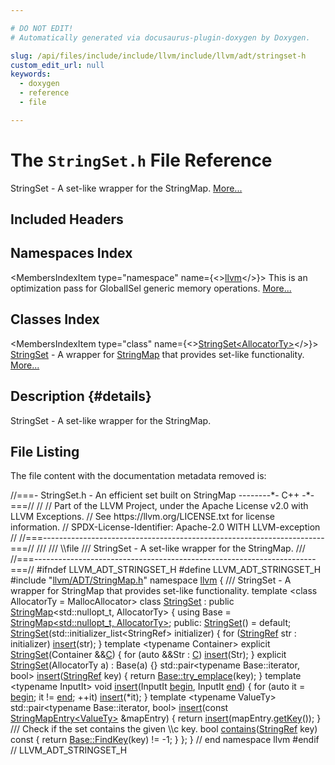 ```yaml
---

# DO NOT EDIT!
# Automatically generated via docusaurus-plugin-doxygen by Doxygen.

slug: /api/files/include/include/llvm/include/llvm/adt/stringset-h
custom_edit_url: null
keywords:
  - doxygen
  - reference
  - file

---
```





# The `StringSet.h` File Reference

<DoxygenPage pluginConfig={pluginConfig}>

StringSet - A set-like wrapper for the StringMap. <a href="#details">More...</a>

## Included Headers

<IncludesList>
<IncludesListItem
  filePath="llvm/ADT/StringMap.h"
  permalink="/docs/api/files/include/include/llvm/include/llvm/adt/stringmap-h"
  isLocal="true" />
</IncludesList>

## Namespaces Index

<MembersIndex>

<MembersIndexItem
  type="namespace"
  name={<><a href="/docs/api/namespaces/llvm">llvm</a></>}>
This is an optimization pass for GlobalISel generic memory operations. <a href="/docs/api/namespaces/llvm/#details">More...</a>
</MembersIndexItem>

</MembersIndex>

## Classes Index

<MembersIndex>

<MembersIndexItem
  type="class"
  name={<><a href="/docs/api/classes/llvm/stringset">StringSet&lt;AllocatorTy&gt;</a></>}>
<a href="/docs/api/classes/llvm/stringset">StringSet</a> - A wrapper for <a href="/docs/api/classes/llvm/stringmap">StringMap</a> that provides set-like functionality. <a href="/docs/api/classes/llvm/stringset/#details">More...</a>
</MembersIndexItem>

</MembersIndex>

## Description {#details}

StringSet - A set-like wrapper for the StringMap.

## File Listing

The file content with the documentation metadata removed is:

<ProgramListing>

<Link id="l00001" /><CodeLine lineNumber="1"><Highlight kind="comment">//===- StringSet.h - An efficient set built on StringMap --------&#42;- C++ -&#42;-===//</Highlight><Highlight kind="normal"></Highlight></CodeLine>
<Link id="l00002" /><CodeLine lineNumber="2"><Highlight kind="normal"></Highlight><Highlight kind="comment">//</Highlight><Highlight kind="normal"></Highlight></CodeLine>
<Link id="l00003" /><CodeLine lineNumber="3"><Highlight kind="normal"></Highlight><Highlight kind="comment">// Part of the LLVM Project, under the Apache License v2.0 with LLVM Exceptions.</Highlight><Highlight kind="normal"></Highlight></CodeLine>
<Link id="l00004" /><CodeLine lineNumber="4"><Highlight kind="normal"></Highlight><Highlight kind="comment">// See https://llvm.org/LICENSE.txt for license information.</Highlight><Highlight kind="normal"></Highlight></CodeLine>
<Link id="l00005" /><CodeLine lineNumber="5"><Highlight kind="normal"></Highlight><Highlight kind="comment">// SPDX-License-Identifier: Apache-2.0 WITH LLVM-exception</Highlight><Highlight kind="normal"></Highlight></CodeLine>
<Link id="l00006" /><CodeLine lineNumber="6"><Highlight kind="normal"></Highlight><Highlight kind="comment">//</Highlight><Highlight kind="normal"></Highlight></CodeLine>
<Link id="l00007" /><CodeLine lineNumber="7"><Highlight kind="normal"></Highlight><Highlight kind="comment">//===----------------------------------------------------------------------===//</Highlight><Highlight kind="comment"></Highlight></CodeLine>
<Link id="l00008" /><CodeLine lineNumber="8"><Highlight kind="comment">///</Highlight></CodeLine>
<Link id="l00009" /><CodeLine lineNumber="9"><Highlight kind="comment">/// \\file</Highlight></CodeLine>
<Link id="l00010" /><CodeLine lineNumber="10"><Highlight kind="comment">///  StringSet - A set-like wrapper for the StringMap.</Highlight></CodeLine>
<Link id="l00011" /><CodeLine lineNumber="11"><Highlight kind="comment">///</Highlight><Highlight kind="normal"></Highlight></CodeLine>
<Link id="l00012" /><CodeLine lineNumber="12"><Highlight kind="normal"></Highlight><Highlight kind="comment">//===----------------------------------------------------------------------===//</Highlight><Highlight kind="normal"></Highlight></CodeLine>
<Link id="l00013" /><CodeLine lineNumber="13"><Highlight kind="normal"></Highlight></CodeLine>
<Link id="l00014" /><CodeLine lineNumber="14"><Highlight kind="normal"></Highlight><Highlight kind="preprocessor">#ifndef LLVM&#95;ADT&#95;STRINGSET&#95;H</Highlight><Highlight kind="normal"></Highlight></CodeLine>
<Link id="l00015" /><CodeLine lineNumber="15"><Highlight kind="normal"></Highlight><Highlight kind="preprocessor">#define LLVM&#95;ADT&#95;STRINGSET&#95;H</Highlight><Highlight kind="normal"></Highlight></CodeLine>
<Link id="l00016" /><CodeLine lineNumber="16"><Highlight kind="normal"></Highlight></CodeLine>
<Link id="l00017" /><CodeLine lineNumber="17"><Highlight kind="normal"></Highlight><Highlight kind="preprocessor">#include &quot;<a href="/docs/api/files/include/include/llvm/include/llvm/adt/stringmap-h">llvm/ADT/StringMap.h</a>&quot;</Highlight><Highlight kind="normal"></Highlight></CodeLine>
<Link id="l00018" /><CodeLine lineNumber="18"><Highlight kind="normal"></Highlight></CodeLine>
<Link id="l00019" /><CodeLine lineNumber="19"><Highlight kind="normal"></Highlight><Highlight kind="keyword">namespace </Highlight><Highlight kind="normal"><a href="/docs/api/namespaces/llvm">llvm</a> &#123;</Highlight></CodeLine>
<Link id="l00020" /><CodeLine lineNumber="20"><Highlight kind="normal"></Highlight><Highlight kind="comment"></Highlight></CodeLine>
<Link id="l00021" /><CodeLine lineNumber="21"><Highlight kind="comment">/// StringSet - A wrapper for StringMap that provides set-like functionality.</Highlight><Highlight kind="normal"></Highlight></CodeLine>
<Link id="l00022" /><CodeLine lineNumber="22"><Highlight kind="normal"></Highlight><Highlight kind="keyword">template</Highlight><Highlight kind="normal"> &lt;</Highlight><Highlight kind="keyword">class</Highlight><Highlight kind="normal"> AllocatorTy = MallocAllocator&gt;</Highlight></CodeLine>
<Link id="l00023" /><CodeLine lineNumber="23" lineLink="/docs/api/classes/llvm/stringset"><Highlight kind="normal"></Highlight><Highlight kind="keyword">class </Highlight><Highlight kind="normal"><a href="/docs/api/classes/llvm/stringset/#a2125a51c45392c230eb011c436dbb214">StringSet</a> : </Highlight><Highlight kind="keyword">public</Highlight><Highlight kind="normal"> <a href="/docs/api/classes/llvm/stringmap/#a974e915a6440a80d58da940386a75956">StringMap</a>&lt;std::nullopt&#95;t, AllocatorTy&gt; &#123;</Highlight></CodeLine>
<Link id="l00024" /><CodeLine lineNumber="24"><Highlight kind="normal">  </Highlight><Highlight kind="keyword">using </Highlight><Highlight kind="normal">Base = <a href="/docs/api/classes/llvm/stringmap/#a974e915a6440a80d58da940386a75956">StringMap&lt;std::nullopt&#95;t, AllocatorTy&gt;</a>;</Highlight></CodeLine>
<Link id="l00025" /><CodeLine lineNumber="25"><Highlight kind="normal"></Highlight></CodeLine>
<Link id="l00026" /><CodeLine lineNumber="26"><Highlight kind="normal"></Highlight><Highlight kind="keyword">public</Highlight><Highlight kind="normal">:</Highlight></CodeLine>
<Link id="l00027" /><CodeLine lineNumber="27" lineLink="/docs/api/classes/llvm/stringset/#a2125a51c45392c230eb011c436dbb214"><Highlight kind="normal">  <a href="/docs/api/classes/llvm/stringset/#a2125a51c45392c230eb011c436dbb214">StringSet</a>() = </Highlight><Highlight kind="keywordflow">default</Highlight><Highlight kind="normal">;</Highlight></CodeLine>
<Link id="l00028" /><CodeLine lineNumber="28" lineLink="/docs/api/classes/llvm/stringset/#a7f5441ef4f59d61cc78711c7a6d1e2ad"><Highlight kind="normal">  <a href="/docs/api/classes/llvm/stringset/#a7f5441ef4f59d61cc78711c7a6d1e2ad">StringSet</a>(std::initializer&#95;list&lt;StringRef&gt; initializer) &#123;</Highlight></CodeLine>
<Link id="l00029" /><CodeLine lineNumber="29"><Highlight kind="normal">    </Highlight><Highlight kind="keywordflow">for</Highlight><Highlight kind="normal"> (<a href="/docs/api/classes/llvm/stringref">StringRef</a> str : initializer)</Highlight></CodeLine>
<Link id="l00030" /><CodeLine lineNumber="30"><Highlight kind="normal">      <a href="/docs/api/classes/llvm/stringset/#add93efa62e06c599f1734f3b206232a0">insert</a>(str);</Highlight></CodeLine>
<Link id="l00031" /><CodeLine lineNumber="31"><Highlight kind="normal">  &#125;</Highlight></CodeLine>
<Link id="l00032" /><CodeLine lineNumber="32" lineLink="/docs/api/classes/llvm/stringset/#a4b4a9ff9f09487478efef25a3be1c55c"><Highlight kind="normal">  </Highlight><Highlight kind="keyword">template</Highlight><Highlight kind="normal"> &lt;</Highlight><Highlight kind="keyword">typename</Highlight><Highlight kind="normal"> Container&gt; </Highlight><Highlight kind="keyword">explicit</Highlight><Highlight kind="normal"> <a href="/docs/api/classes/llvm/stringset/#a4b4a9ff9f09487478efef25a3be1c55c">StringSet</a>(Container &amp;&amp;<a href="/docs/api/namespaces/llvm/callingconv/#ac6aa1387c4375260e2468eb5a77fdb4cafd841a49aec1539bc88abc8ff9e170fb">C</a>) &#123;</Highlight></CodeLine>
<Link id="l00033" /><CodeLine lineNumber="33"><Highlight kind="normal">    </Highlight><Highlight kind="keywordflow">for</Highlight><Highlight kind="normal"> (</Highlight><Highlight kind="keyword">auto</Highlight><Highlight kind="normal"> &amp;&amp;Str : <a href="/docs/api/namespaces/llvm/callingconv/#ac6aa1387c4375260e2468eb5a77fdb4cafd841a49aec1539bc88abc8ff9e170fb">C</a>)</Highlight></CodeLine>
<Link id="l00034" /><CodeLine lineNumber="34"><Highlight kind="normal">      <a href="/docs/api/classes/llvm/stringset/#add93efa62e06c599f1734f3b206232a0">insert</a>(Str);</Highlight></CodeLine>
<Link id="l00035" /><CodeLine lineNumber="35"><Highlight kind="normal">  &#125;</Highlight></CodeLine>
<Link id="l00036" /><CodeLine lineNumber="36" lineLink="/docs/api/classes/llvm/stringset/#a4536cd7fac442b9f4bf5d3c74f325ada"><Highlight kind="normal">  </Highlight><Highlight kind="keyword">explicit</Highlight><Highlight kind="normal"> <a href="/docs/api/classes/llvm/stringset/#a4536cd7fac442b9f4bf5d3c74f325ada">StringSet</a>(AllocatorTy a) : Base(a) &#123;&#125;</Highlight></CodeLine>
<Link id="l00037" /><CodeLine lineNumber="37"><Highlight kind="normal"></Highlight></CodeLine>
<Link id="l00038" /><CodeLine lineNumber="38" lineLink="/docs/api/classes/llvm/stringset/#add93efa62e06c599f1734f3b206232a0"><Highlight kind="normal">  std::pair&lt;typename Base::iterator, bool&gt; <a href="/docs/api/classes/llvm/stringset/#add93efa62e06c599f1734f3b206232a0">insert</a>(<a href="/docs/api/classes/llvm/stringref">StringRef</a> key) &#123;</Highlight></CodeLine>
<Link id="l00039" /><CodeLine lineNumber="39"><Highlight kind="normal">    </Highlight><Highlight kind="keywordflow">return</Highlight><Highlight kind="normal"> <a href="/docs/api/classes/llvm/stringmap/#acef94957604524790af3fbcb3cebc050">Base::try&#95;emplace</a>(key);</Highlight></CodeLine>
<Link id="l00040" /><CodeLine lineNumber="40"><Highlight kind="normal">  &#125;</Highlight></CodeLine>
<Link id="l00041" /><CodeLine lineNumber="41"><Highlight kind="normal"></Highlight></CodeLine>
<Link id="l00042" /><CodeLine lineNumber="42"><Highlight kind="normal">  </Highlight><Highlight kind="keyword">template</Highlight><Highlight kind="normal"> &lt;</Highlight><Highlight kind="keyword">typename</Highlight><Highlight kind="normal"> InputIt&gt;</Highlight></CodeLine>
<Link id="l00043" /><CodeLine lineNumber="43" lineLink="/docs/api/classes/llvm/stringset/#a60a47d0f2f3f1612f630d1c7cd8d2f1d"><Highlight kind="normal">  </Highlight><Highlight kind="keywordtype">void</Highlight><Highlight kind="normal"> <a href="/docs/api/classes/llvm/stringset/#a60a47d0f2f3f1612f630d1c7cd8d2f1d">insert</a>(InputIt <a href="/docs/api/classes/llvm/stringmap/#a2d71dc9a645a91493dd60a723be28720">begin</a>, InputIt <a href="/docs/api/classes/llvm/stringmap/#a16e5eaf2df56249e87019be23ee07695">end</a>) &#123;</Highlight></CodeLine>
<Link id="l00044" /><CodeLine lineNumber="44"><Highlight kind="normal">    </Highlight><Highlight kind="keywordflow">for</Highlight><Highlight kind="normal"> (</Highlight><Highlight kind="keyword">auto</Highlight><Highlight kind="normal"> it = <a href="/docs/api/classes/llvm/stringmap/#a2d71dc9a645a91493dd60a723be28720">begin</a>; it != <a href="/docs/api/classes/llvm/stringmap/#a16e5eaf2df56249e87019be23ee07695">end</a>; ++it)</Highlight></CodeLine>
<Link id="l00045" /><CodeLine lineNumber="45"><Highlight kind="normal">      <a href="/docs/api/classes/llvm/stringset/#add93efa62e06c599f1734f3b206232a0">insert</a>(&#42;it);</Highlight></CodeLine>
<Link id="l00046" /><CodeLine lineNumber="46"><Highlight kind="normal">  &#125;</Highlight></CodeLine>
<Link id="l00047" /><CodeLine lineNumber="47"><Highlight kind="normal"></Highlight></CodeLine>
<Link id="l00048" /><CodeLine lineNumber="48"><Highlight kind="normal">  </Highlight><Highlight kind="keyword">template</Highlight><Highlight kind="normal"> &lt;</Highlight><Highlight kind="keyword">typename</Highlight><Highlight kind="normal"> ValueTy&gt;</Highlight></CodeLine>
<Link id="l00049" /><CodeLine lineNumber="49"><Highlight kind="normal">  std::pair&lt;typename Base::iterator, bool&gt;</Highlight></CodeLine>
<Link id="l00050" /><CodeLine lineNumber="50" lineLink="/docs/api/classes/llvm/stringset/#a5ca1272e3b56a501307fcd090709a358"><Highlight kind="normal">  <a href="/docs/api/classes/llvm/stringset/#a5ca1272e3b56a501307fcd090709a358">insert</a>(</Highlight><Highlight kind="keyword">const</Highlight><Highlight kind="normal"> <a href="/docs/api/classes/llvm/stringmapentry">StringMapEntry&lt;ValueTy&gt;</a> &amp;mapEntry) &#123;</Highlight></CodeLine>
<Link id="l00051" /><CodeLine lineNumber="51"><Highlight kind="normal">    </Highlight><Highlight kind="keywordflow">return</Highlight><Highlight kind="normal"> <a href="/docs/api/classes/llvm/stringset/#add93efa62e06c599f1734f3b206232a0">insert</a>(mapEntry.<a href="/docs/api/classes/llvm/stringmapentry/#a6201b76e51e8eecfbb57c77fba8367b8">getKey</a>());</Highlight></CodeLine>
<Link id="l00052" /><CodeLine lineNumber="52"><Highlight kind="normal">  &#125;</Highlight></CodeLine>
<Link id="l00053" /><CodeLine lineNumber="53"><Highlight kind="normal"></Highlight><Highlight kind="comment"></Highlight></CodeLine>
<Link id="l00054" /><CodeLine lineNumber="54"><Highlight kind="comment">  /// Check if the set contains the given \\c key.</Highlight><Highlight kind="normal"></Highlight></CodeLine>
<Link id="l00055" /><CodeLine lineNumber="55" lineLink="/docs/api/classes/llvm/stringset/#aa3137f5ea0c0700166fbd5281d11396e"><Highlight kind="normal">  </Highlight><Highlight kind="keywordtype">bool</Highlight><Highlight kind="normal"> <a href="/docs/api/classes/llvm/stringset/#aa3137f5ea0c0700166fbd5281d11396e">contains</a>(<a href="/docs/api/classes/llvm/stringref">StringRef</a> key)</Highlight><Highlight kind="keyword"> const </Highlight><Highlight kind="normal">&#123; </Highlight><Highlight kind="keywordflow">return</Highlight><Highlight kind="normal"> <a href="/docs/api/classes/llvm/stringmapimpl/#ae2360079f1c7c77f7295ce2f296bd7c9">Base::FindKey</a>(key) != -1; &#125;</Highlight></CodeLine>
<Link id="l00056" /><CodeLine lineNumber="56"><Highlight kind="normal">&#125;;</Highlight></CodeLine>
<Link id="l00057" /><CodeLine lineNumber="57"><Highlight kind="normal"></Highlight></CodeLine>
<Link id="l00058" /><CodeLine lineNumber="58"><Highlight kind="normal">&#125; </Highlight><Highlight kind="comment">// end namespace llvm</Highlight><Highlight kind="normal"></Highlight></CodeLine>
<Link id="l00059" /><CodeLine lineNumber="59"><Highlight kind="normal"></Highlight></CodeLine>
<Link id="l00060" /><CodeLine lineNumber="60"><Highlight kind="normal"></Highlight><Highlight kind="preprocessor">#endif </Highlight><Highlight kind="comment">// LLVM&#95;ADT&#95;STRINGSET&#95;H</Highlight><Highlight kind="normal"></Highlight></CodeLine>

</ProgramListing>

</DoxygenPage>
